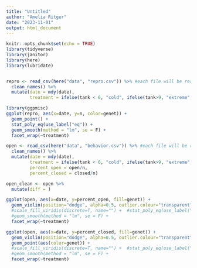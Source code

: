 ```yaml
---
title: "Untitled"
author: "Amelia Ritger"
date: "2023-11-01"
output: html_document
---
```


```r
knitr::opts_chunk$set(echo = TRUE)
library(tidyverse)
library(janitor)
library(here)
library(lubridate)


repro <- read_csv(here("data", "repro.csv")) %>% #each file will be read in, specify which columns you need read in to avoid any error
  clean_names() %>%
  mutate(date = mdy(date),
         treatment = ifelse(tank < 6, "cold", ifelse(tank>9, "extreme", "severe")))

library(ggpmisc)
ggplot(repro, aes(x=date, y=n, color=genet)) +
  geom_point() +
  stat_poly_eq(use_label("eq")) +
  geom_smooth(method = "lm", se = F) +
  facet_wrap(~treatment)
```

```r
open <- read_csv(here("data", "behavior.csv")) %>% #each file will be read in, specify which columns you need read in to avoid any error
  clean_names() %>%
  mutate(date = mdy(date),
         treatment = ifelse(tank < 6, "cold", ifelse(tank>9, "extreme", "severe")),
         percent_open = open/n,
         percent_closed = closed/n)

open_clean <- open %>%
  mutate(diff = )

ggplot(open, aes(x=date, y=percent_open, fill=genet)) +
  geom_violin(position="dodge", alpha=0.5, outlier.colour="transparent") +
  #scale_fill_viridis(discrete=T, name="") +  #stat_poly_eq(use_label("eq")) +
  #geom_smooth(method = "lm", se = F) +
  facet_wrap(~treatment)

ggplot(open, aes(x=date, y=percent_closed, fill=genet)) +
  geom_violin(position="dodge", alpha=0.5, outlier.colour="transparent") +
  geom_point(aes(color=genet)) +
  #scale_fill_viridis(discrete=T, name="") +  #stat_poly_eq(use_label("eq")) +
  #geom_smooth(method = "lm", se = F) +
  facet_wrap(~treatment)
```

